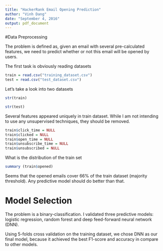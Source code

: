 ```yaml
---
title: "HackerRank Email Opening Prediction"
author: "Vinh Dang"
date: "September 4, 2016"
output: pdf_document
---
```



#Data Preprocessing

The problem is defined as, given an email with several pre-calculated features, we need to predict whether or not this email will be opened by users.

The first task is obviously reading datasets

```r
train = read.csv("training_dataset.csv")
test = read.csv("test_dataset.csv")
```

Let's take a look into two datasets

```r
str(train)
```

```r
str(test)
```

Several features appeared uniquely in train dataset. While I am not intending to use any unsupervised techniques, they should be removed.

```r
train$click_time = NULL
train$clicked = NULL
train$open_time = NULL
train$unsubscribe_time = NULL
train$unsubscribed = NULL
```

What is the distribution of the train set

```r
summary (train$opened)

```

Seems that the opened emails cover 66% of the train dataset (majority threshold). Any predictive model should do better than that.

# Model Selection

The problem is a binary-classification. I validated three predictive models: logistic regression, random forest and deep feed-forward neural network (DNN).

Using 5-folds cross validation on the training dataset, we chose DNN as our final model, because it achieved the best F1-score and accuracy in compare to other models.
